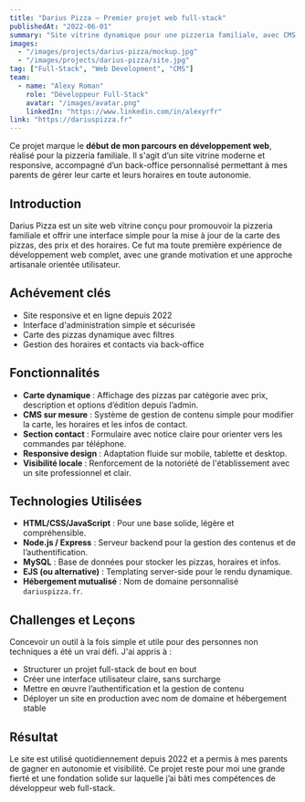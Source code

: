 ```yaml
---
title: "Darius Pizza – Premier projet web full-stack"
publishedAt: "2022-06-01"
summary: "Site vitrine dynamique pour une pizzeria familiale, avec CMS intégré"
images:
  - "/images/projects/darius-pizza/mockup.jpg"
  - "/images/projects/darius-pizza/site.jpg"
tag: ["Full-Stack", "Web Development", "CMS"]
team:
  - name: "Alexy Roman"
    role: "Développeur Full-Stack"
    avatar: "/images/avatar.png"
    linkedIn: "https://www.linkedin.com/in/alexyrfr"
link: "https://dariuspizza.fr"
---
```


Ce projet marque le **début de mon parcours en développement web**, réalisé pour la pizzeria familiale. Il s'agit d’un site vitrine moderne et responsive, accompagné d’un back-office personnalisé permettant à mes parents de gérer leur carte et leurs horaires en toute autonomie.

## Introduction

Darius Pizza est un site web vitrine conçu pour promouvoir la pizzeria familiale et offrir une interface simple pour la mise à jour de la carte des pizzas, des prix et des horaires. Ce fut ma toute première expérience de développement web complet, avec une grande motivation et une approche artisanale orientée utilisateur.

## Achévement clés

- Site responsive et en ligne depuis 2022
- Interface d'administration simple et sécurisée
- Carte des pizzas dynamique avec filtres
- Gestion des horaires et contacts via back-office

## Fonctionnalités

- **Carte dynamique** : Affichage des pizzas par catégorie avec prix, description et options d’édition depuis l’admin.
- **CMS sur mesure** : Système de gestion de contenu simple pour modifier la carte, les horaires et les infos de contact.
- **Section contact** : Formulaire avec notice claire pour orienter vers les commandes par téléphone.
- **Responsive design** : Adaptation fluide sur mobile, tablette et desktop.
- **Visibilité locale** : Renforcement de la notoriété de l'établissement avec un site professionnel et clair.

## Technologies Utilisées

- **HTML/CSS/JavaScript** : Pour une base solide, légère et compréhensible.
- **Node.js / Express** : Serveur backend pour la gestion des contenus et de l’authentification.
- **MySQL** : Base de données pour stocker les pizzas, horaires et infos.
- **EJS (ou alternative)** : Templating server-side pour le rendu dynamique.
- **Hébergement mutualisé** : Nom de domaine personnalisé `dariuspizza.fr`.

## Challenges et Leçons

Concevoir un outil à la fois simple et utile pour des personnes non techniques a été un vrai défi. J'ai appris à :

- Structurer un projet full-stack de bout en bout
- Créer une interface utilisateur claire, sans surcharge
- Mettre en œuvre l’authentification et la gestion de contenu
- Déployer un site en production avec nom de domaine et hébergement stable

## Résultat

Le site est utilisé quotidiennement depuis 2022 et a permis à mes parents de gagner en autonomie et visibilité. Ce projet reste pour moi une grande fierté et une fondation solide sur laquelle j’ai bâti mes compétences de développeur web full-stack.